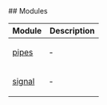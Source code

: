 
[//]: # (Do not edit directly)
[//]: # (Generated by the Cocokits TypeDoc custom theme on Sat Jan 04 2025 19:27:17 GMT+0100)



<Meta title='Utils/_index'/>
<MdxPage breadcrumb='Utils' title='_index' tocItems={tocItems} hideThemeSwitcher={true}>
<div>
</div><div id="selection_modules">
## Modules

<table class="arg-type-table arg-type-table--full-width">
<thead>
<tr>
<th>Module</th>
<th>Description</th>
</tr>
</thead>
<tbody>
<tr>
<td>

[pipes](pipes.mdx)

</td>
<td>

&hyphen;

</td>
</tr>
<tr>
<td>

[signal](signal.mdx)

</td>
<td>

&hyphen;

</td>
</tr>
</tbody>
</table>

</div>
</MdxPage>
